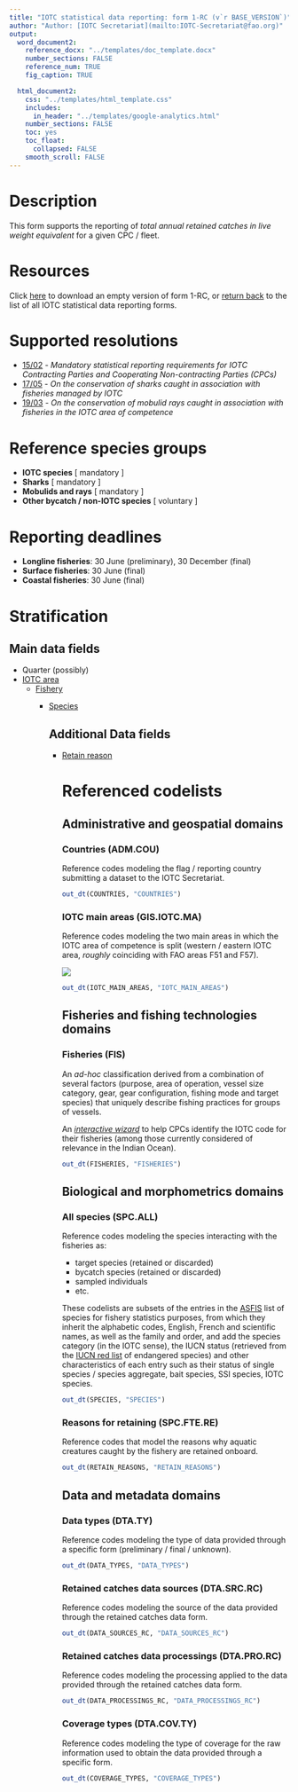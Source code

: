 ```yaml
---
title: "IOTC statistical data reporting: form 1-RC (v`r BASE_VERSION`)"
author: "Author: [IOTC Secretariat](mailto:IOTC-Secretariat@fao.org)" 
output:
  word_document2:
    reference_docx: "../templates/doc_template.docx"
    number_sections: FALSE
    reference_num: TRUE
    fig_caption: TRUE

  html_document2:
    css: "../templates/html_template.css"
    includes: 
      in_header: "../templates/google-analytics.html"
    number_sections: FALSE
    toc: yes
    toc_float:
      collapsed: FALSE
    smooth_scroll: FALSE
---
```

  
# Description
  
This form supports the reporting of _total annual retained catches in live weight equivalent_ for a given CPC / fleet.

# Resources

Click [here](https://data.iotc.org/reference/latest/forms/Form-1RC.xlsx) to download an empty version of form 1-RC, or [return back](..) to the list of all IOTC statistical data reporting forms.

# Supported resolutions

+ [15/02](https://iotc.org/cmm/resolution-1502-mandatory-statistical-reporting-requirements-iotc-contracting-parties-and) - _Mandatory statistical reporting requirements for IOTC Contracting Parties and Cooperating Non-contracting Parties (CPCs)_
+ [17/05](https://iotc.org/cmm/resolution-1705-conservation-sharks-caught-association-fisheries-managed-iotc) - _On the conservation of sharks caught in association with fisheries managed by IOTC_
+ [19/03](https://iotc.org/cmm/resolution-1903-conservation-mobulid-rays-caught-association-fisheries-iotc-area-competence) - _On the conservation of mobulid rays caught in association with fisheries in the IOTC area of competence_

# Reference species groups

+ **IOTC species** [ mandatory ] 
+ **Sharks** [ mandatory ]
+ **Mobulids and rays** [ mandatory ]
+ **Other bycatch / non-IOTC species** [ voluntary ]

# Reporting deadlines

+ **Longline fisheries**: 30 June (preliminary), 30 December (final)
+ **Surface fisheries**: 30 June (final)
+ **Coastal fisheries**: 30 June (final)

# Stratification

## Main data fields

+ Quarter (possibly)
+ [IOTC area](#IOTCareasMain)
  + [Fishery](#fisheries)
    + [Species](#allSpecies)
      
      ## Additional Data fields
      
      + [Retain reason](#retainReasons)
        
        # Referenced codelists
        
        ## Administrative and geospatial domains
        
        ### Countries (ADM.COU) {#countries}
        
        Reference codes modeling the flag / reporting country submitting a dataset to the IOTC Secretariat.
        
        ```r
        out_dt(COUNTRIES, "COUNTRIES")
        ```
        
        ### IOTC main areas (GIS.IOTC.MA) {#IOTCareasMain}
        
        Reference codes modeling the two main areas in which the IOTC area of competence is split (western / eastern IOTC area, _roughly_ coinciding with FAO areas F51 and F57).
        
        ![](https://iotc.org/sites/default/files/content/IOTC_AREA_OF_COMPETENCE_ENG.png)
        
        ```r
        out_dt(IOTC_MAIN_AREAS, "IOTC_MAIN_AREAS")
        ```
        
        ## Fisheries and fishing technologies domains
        
        ### Fisheries (FIS) {#fisheries}
        
        An _ad-hoc_ classification derived from a combination of several factors (purpose, area of operation, vessel size category, gear, gear configuration, fishing mode and target species) that uniquely describe fishing practices for groups of vessels.
        
        An [_interactive wizard_](https://data.iotc.org/fisheries/wizard) to help CPCs identify the IOTC code for  their fisheries (among those currently considered of relevance in the Indian Ocean).
        
        ```r
        out_dt(FISHERIES, "FISHERIES")
        ```
        
        ## Biological and morphometrics domains
        
        ### All species (SPC.ALL) {#allSpecies}
        
        Reference codes modeling the species interacting with the fisheries as:
          
          + target species (retained or discarded)
        + bycatch species (retained or discarded)
        + sampled individuals
        + etc.
        
        These codelists are subsets of the entries in the [ASFIS](https://www.fao.org/fishery/en/collection/asfis/en) list of species for fishery statistics purposes, from which they inherit the alphabetic codes, English, French and scientific names, as well as the family and order, and add the species category (in the IOTC sense), the IUCN status (retrieved from the [IUCN red list](https://www.iucnredlist.org
        ) of endangered species) and other characteristics of each entry such as their status of single species / species aggregate, bait species, SSI species, IOTC species.
        
        ```r
        out_dt(SPECIES, "SPECIES")
        ```
        
        ### Reasons for retaining (SPC.FTE.RE) {#retainReasons}
        
        Reference codes that model the reasons why aquatic creatures caught by the fishery are retained onboard.
        
        ```r
        out_dt(RETAIN_REASONS, "RETAIN_REASONS")
        ```
        
        ## Data and metadata domains
        
        ### Data types (DTA.TY) {#dataTypes}
        
        Reference codes modeling the type of data provided through a specific form (preliminary / final / unknown).
        
        ```r
        out_dt(DATA_TYPES, "DATA_TYPES")
        ```
        
        ### Retained catches data sources (DTA.SRC.RC) {#dataSourcesRC}
        
        Reference codes modeling the source of the data provided through the retained catches data form.
        
        ```r
        out_dt(DATA_SOURCES_RC, "DATA_SOURCES_RC")
        ```
        
        ### Retained catches data processings (DTA.PRO.RC) {#dataProcessingsRC}
        
        Reference codes modeling the processing applied to the data provided through the retained catches data form.
        
        ```r
        out_dt(DATA_PROCESSINGS_RC, "DATA_PROCESSINGS_RC")
        ```
        
        ### Coverage types (DTA.COV.TY) {#coverageTypes}
        
        Reference codes modeling the type of coverage for the raw information used to obtain the data provided through a specific form.
        
        ```r
        out_dt(COVERAGE_TYPES, "COVERAGE_TYPES")
        ```